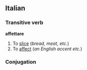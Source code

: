 ==Italian==
===Transitive verb===
'''affettare'''
# To [[slice]] (''bread, meat, etc.'')
# To [[affect]] (''an English accent etc.'')
===Conjugation===
{{it-conj-are|affett|avere}}